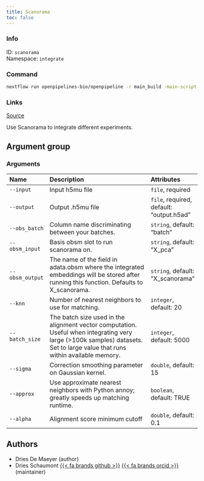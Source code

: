 ```yaml
---
title: Scanorama
toc: false
---
```


::: {.column-margin}

### Info

ID: `scanorama`  
Namespace: `integrate`

### Command

```bash
nextflow run openpipelines-bio/openpipeline -r main_build -main-script target/nextflow/integrate/scanorama/main.nf --help
```

### Links
[Source](https://github.com/openpipelines-bio/openpipeline/blob/main/src/integrate/scanorama){.btn-action .btn-sm .btn-info .btn role="button"}
:::

Use Scanorama to integrate different experiments.


## Argument group

### Arguments



:::{.column-body-outset}
|Name            |Description                                                                                                                                                                 |Attributes                               |
|:---------------|:---------------------------------------------------------------------------------------------------------------------------------------------------------------------------|:----------------------------------------|
|`--input`       |Input h5mu file                                                                                                                                                             |`file`, required                         |
|`--output`      |Output .h5mu file                                                                                                                                                           |`file`, required, default: "output.h5ad" |
|`--obs_batch`   |Column name discriminating between your batches.                                                                                                                            |`string`, default: "batch"               |
|`--obsm_input`  |Basis obsm slot to run scanorama on.                                                                                                                                        |`string`, default: "X_pca"               |
|`--obsm_output` |The name of the field in adata.obsm where the integrated embeddings will be stored after running this function. Defaults to X_scanorama.                                    |`string`, default: "X_scanorama"         |
|`--knn`         |Number of nearest neighbors to use for matching.                                                                                                                            |`integer`, default: 20                   |
|`--batch_size`  |The batch size used in the alignment vector computation. Useful when integrating very large (>100k samples) datasets. Set to large value that runs within available memory. |`integer`, default: 5000                 |
|`--sigma`       |Correction smoothing parameter on Gaussian kernel.                                                                                                                          |`double`, default: 15                    |
|`--approx`      |Use approximate nearest neighbors with Python annoy; greatly speeds up matching runtime.                                                                                    |`boolean`, default: TRUE                 |
|`--alpha`       |Alignment score minimum cutoff                                                                                                                                              |`double`, default: 0.1                   |
:::

## Authors

 * Dries De Maeyer  (author)
 * Dries Schaumont [{{< fa brands github >}}](https://github.com/DriesSchaumont) [{{< fa brands orcid >}}](https://orcid.org/0000-0002-4389-0440) (maintainer)
